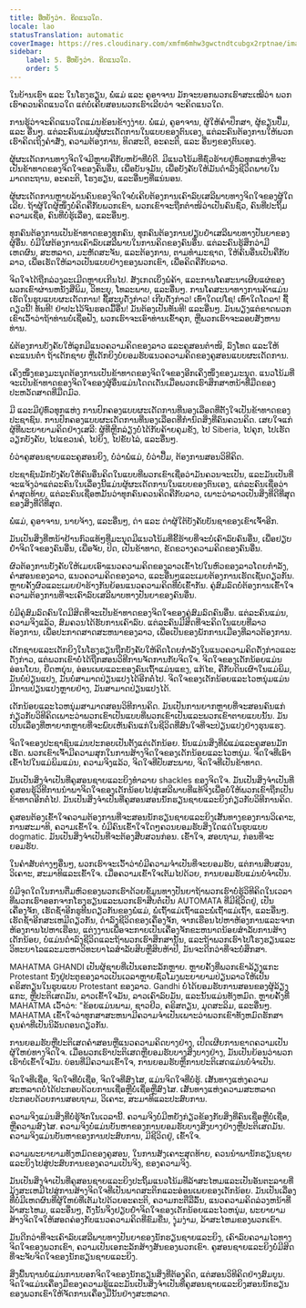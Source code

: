 ```yaml
---
title: ອີ່ຫຍັງວ່າ. ຄິດແນວໃດ.
locale: lao
statusTranslation: automatic
coverImage: https://res.cloudinary.com/xmfm6mhw3gwctndtcubgx2rptnae/image/upload/v1740337243/small_cover_educacion_fundamental_a051170f1c.webp
sidebar:
    label: 5. ອີ່ຫຍັງວ່າ. ຄິດແນວໃດ.
    order: 5
---
```

ໃນບ້ານເຮົາ ແລະ ໃນໂຮງຮຽນ, ພໍ່ແມ່ ແລະ ຄູອາຈານ ມັກຈະບອກພວກເຮົາສະເໝີວ່າ ພວກເຮົາຄວນຄິດແນວໃດ ແຕ່ບໍ່ເຄີຍສອນພວກເຮົາເລີຍວ່າ ຈະຄິດແນວໃດ.

ການຮູ້ວ່າຈະຄິດແນວໃດແມ່ນຂ້ອນຂ້າງງ່າຍ. ພໍ່ແມ່, ຄູອາຈານ, ຜູ້ໃຫ້ຄໍາປຶກສາ, ຜູ້ຂຽນປຶ້ມ, ແລະ ອື່ນໆ. ແຕ່ລະຄົນແມ່ນຜູ້ຜະເດັດການໃນແບບຂອງຕົນເອງ, ແຕ່ລະຄົນຕ້ອງການໃຫ້ພວກເຮົາຄິດເຖິງຄໍາສັ່ງ, ຄວາມຕ້ອງການ, ທິດສະດີ, ອະຄະຕິ, ແລະ ອື່ນໆຂອງຕົນເອງ.

ຜູ້ຜະເດັດການທາງຈິດໃຈມີຫຼາຍຄືກັບຫຍ້າທີ່ບໍ່ດີ. ມີແນວໂນ້ມທີ່ຊົ່ວຮ້າຍຢູ່ທົ່ວທຸກແຫ່ງທີ່ຈະເປັນຂ້າທາດຂອງຈິດໃຈຂອງຄົນອື່ນ, ເພື່ອບັນຈຸມັນ, ເພື່ອບັງຄັບໃຫ້ມັນດໍາລົງຊີວິດພາຍໃນມາດຕະຖານ, ອະຄະຕິ, ໂຮງຮຽນ, ແລະອື່ນໆທີ່ແນ່ນອນ.

ຜູ້ຜະເດັດການຫຼາຍລ້ານຄົນຂອງຈິດໃຈບໍ່ເຄີຍຕ້ອງການເຄົາລົບເສລີພາບທາງຈິດໃຈຂອງຜູ້ໃດເລີຍ. ຖ້າຜູ້ໃດຜູ້ໜຶ່ງບໍ່ຄິດຄືກັບພວກເຂົາ, ພວກເຂົາຈະຖືກຕຳໜິວ່າເປັນຄົນຊົ່ວ, ຄົນທີ່ປະຖິ້ມຄວາມເຊື່ອ, ຄົນທີ່ບໍ່ຮູ້ເລື່ອງ, ແລະອື່ນໆ.

ທຸກຄົນຕ້ອງການເປັນຂ້າທາດຂອງທຸກຄົນ, ທຸກຄົນຕ້ອງການຢຽບຢ່ຳເສລີພາບທາງປັນຍາຂອງຜູ້ອື່ນ. ບໍ່ມີໃຜຕ້ອງການເຄົາລົບເສລີພາບໃນການຄິດຂອງຄົນອື່ນ. ແຕ່ລະຄົນຮູ້ສຶກວ່າມີເຫດຜົນ, ສະຫລາດ, ມະຫັດສະຈັນ, ແລະຕ້ອງການ, ຕາມທໍາມະຊາດ, ໃຫ້ຄົນອື່ນເປັນຄືກັບລາວ, ເພື່ອເຮັດໃຫ້ລາວເປັນແບບຢ່າງຂອງພວກເຂົາ, ເພື່ອຄິດຄືກັບລາວ.

ຈິດໃຈໄດ້ຖືກລ່ວງລະເມີດຫຼາຍເກີນໄປ. ສັງເກດເບິ່ງພໍ່ຄ້າ, ແລະການໂຄສະນາເຜີຍແຜ່ຂອງພວກເຂົາຜ່ານຫນັງສືພິມ, ວິທະຍຸ, ໂທລະພາບ, ແລະອື່ນໆ. ການໂຄສະນາທາງການຄ້າແມ່ນເຮັດໃນຮູບແບບຜະເດັດການ! ຊື້ສະບູດັ່ງກ່າວ! ເກີບດັ່ງກ່າວ! ເທົ່າໃດເປໂຊ! ເທົ່າໃດໂດລາ! ຊື້ດຽວນີ້! ທັນທີ! ຢ່າປະໄວ້ຈົນຮອດມື້ອື່ນ! ມັນຕ້ອງເປັນທັນທີ! ແລະອື່ນໆ. ມັນພຽງແຕ່ຂາດພວກເຂົາເວົ້າວ່າຖ້າທ່ານບໍ່ເຊື່ອຟັງ, ພວກເຮົາຈະເອົາທ່ານເຂົ້າຄຸກ, ຫຼືພວກເຮົາຈະລອບສັງຫານທ່ານ.

ພໍ່ຕ້ອງການບັງຄັບໃຫ້ລູກມີແນວຄວາມຄິດຂອງລາວ ແລະຄູສອນຕຳໜິ, ລົງໂທດ ແລະໃຫ້ຄະແນນຕໍ່າ ຖ້າເດັກຊາຍ ຫຼືເດັກຍິງບໍ່ຍອມຮັບແນວຄວາມຄິດຂອງຄູສອນແບບຜະເດັດການ.

ເຄິ່ງໜຶ່ງຂອງມະນຸດຕ້ອງການເປັນຂ້າທາດຂອງຈິດໃຈຂອງອີກເຄິ່ງໜຶ່ງຂອງມະນຸດ. ແນວໂນ້ມທີ່ຈະເປັນຂ້າທາດຂອງຈິດໃຈຂອງຜູ້ອື່ນແມ່ນໂດດເດັ່ນເມື່ອພວກເຮົາສຶກສາຫນ້າທີ່ມືດຂອງປະຫວັດສາດທີ່ມືດມົວ.

ມີ ແລະມີຢູ່ທົ່ວທຸກແຫ່ງ ການປົກຄອງແບບຜະເດັດການທີ່ນອງເລືອດທີ່ຕັ້ງໃຈເປັນຂ້າທາດຂອງປະຊາຊົນ. ການປົກຄອງແບບຜະເດັດການທີ່ນອງເລືອດທີ່ກໍານົດສິ່ງທີ່ຄົນຄວນຄິດ. ເສຍໃຈແກ່ຜູ້ທີ່ພະຍາຍາມຄິດຢ່າງເສລີ: ຜູ້ທີ່ຫຼີກລ່ຽງບໍ່ໄດ້ກັບຄ້າຍຄຸມຂັງ, ໄປ Siberia, ໄປຄຸກ, ໄປເຮັດວຽກບັງຄັບ, ໄປແຂວນຄໍ, ໄປຍິງ, ໄປຂັບໄລ່, ແລະອື່ນໆ.

ບໍ່ວ່າຄູສອນຊາຍແລະຄູສອນຍິງ, ບໍ່ວ່າພໍ່ແມ່, ບໍ່ວ່າປຶ້ມ, ຕ້ອງການສອນວິທີຄິດ.

ປະຊາຊົນມັກບັງຄັບໃຫ້ຄົນອື່ນຄິດໃນແບບທີ່ພວກເຂົາເຊື່ອວ່າມັນຄວນຈະເປັນ, ແລະມັນເປັນທີ່ຈະແຈ້ງວ່າແຕ່ລະຄົນໃນເລື່ອງນີ້ແມ່ນຜູ້ຜະເດັດການໃນແບບຂອງຕົນເອງ, ແຕ່ລະຄົນເຊື່ອວ່າຄໍາສຸດທ້າຍ, ແຕ່ລະຄົນເຊື່ອຫມັ້ນວ່າທຸກຄົນຄວນຄິດຄືກັບລາວ, ເພາະວ່າລາວເປັນສິ່ງທີ່ດີທີ່ສຸດຂອງສິ່ງທີ່ດີທີ່ສຸດ.

ພໍ່ແມ່, ຄູອາຈານ, ນາຍຈ້າງ, ແລະອື່ນໆ, ດ່າ ແລະ ດ່າຜູ້ໃຕ້ບັງຄັບບັນຊາຂອງເຂົາເຈົ້າອີກ.

ມັນເປັນສິ່ງທີ່ຫນ້າຢ້ານກົວແທ້ໆທີ່ມະນຸດມີແນວໂນ້ມທີ່ຂີ້ຮ້າຍທີ່ຈະບໍ່ເຄົາລົບຄົນອື່ນ, ເພື່ອຢຽບຢ່ໍາຈິດໃຈຂອງຄົນອື່ນ, ເພື່ອຈັບ, ປິດ, ເປັນຂ້າທາດ, ຂັດຂວາງຄວາມຄິດຂອງຄົນອື່ນ.

ຜົວຕ້ອງການບັງຄັບໃຫ້ເມຍເອົາແນວຄວາມຄິດຂອງລາວເຂົ້າໄປໃນຫົວຂອງລາວໂດຍກໍາລັງ, ຄໍາສອນຂອງລາວ, ແນວຄວາມຄິດຂອງລາວ, ແລະອື່ນໆແລະເມຍຕ້ອງການເຮັດເຊັ່ນດຽວກັນ. ຫຼາຍຄັ້ງຜົວແລະເມຍຢ່າຮ້າງກັນຍ້ອນແນວຄວາມຄິດທີ່ບໍ່ເຂົ້າກັນ. ຄູ່ສົມລົດບໍ່ຕ້ອງການເຂົ້າໃຈຄວາມຕ້ອງການທີ່ຈະເຄົາລົບເສລີພາບທາງປັນຍາຂອງຄົນອື່ນ.

ບໍ່ມີຄູ່ສົມລົດຄົນໃດມີສິດທີ່ຈະເປັນຂ້າທາດຂອງຈິດໃຈຂອງຄູ່ສົມລົດຄົນອື່ນ. ແຕ່ລະຄົນແມ່ນ, ຄວາມຈິງແລ້ວ, ສົມຄວນໄດ້ຮັບການເຄົາລົບ. ແຕ່ລະຄົນມີສິດທີ່ຈະຄິດໃນແບບທີ່ລາວຕ້ອງການ, ເພື່ອປະກາດສາດສະຫນາຂອງລາວ, ເພື່ອເປັນຂອງພັກການເມືອງທີ່ລາວຕ້ອງການ.

ເດັກຊາຍແລະເດັກຍິງໃນໂຮງຮຽນຖືກບັງຄັບໃຫ້ຄິດໂດຍກໍາລັງໃນແນວຄວາມຄິດດັ່ງກ່າວແລະດັ່ງກ່າວ, ແຕ່ພວກເຂົາບໍ່ໄດ້ຖືກສອນວິທີການຈັດການກັບຈິດໃຈ. ຈິດໃຈຂອງເດັກນ້ອຍແມ່ນອ່ອນໂຍນ, ຍືດຫຍຸ່ນ, ອ່ອນເພຍແລະຂອງຄົນເຖົ້າແມ່ນແຂງ, ແກ້ໄຂ, ຄືກັບດິນເຜົາໃນແມ່ພິມ, ມັນບໍ່ປ່ຽນແປງ, ມັນບໍ່ສາມາດປ່ຽນແປງໄດ້ອີກຕໍ່ໄປ. ຈິດໃຈຂອງເດັກນ້ອຍແລະໄວຫນຸ່ມແມ່ນມີການປ່ຽນແປງຫຼາຍຢ່າງ, ມັນສາມາດປ່ຽນແປງໄດ້.

ເດັກນ້ອຍແລະໄວຫນຸ່ມສາມາດສອນວິທີການຄິດ. ມັນເປັນການຍາກຫຼາຍທີ່ຈະສອນຄົນແກ່ກ່ຽວກັບວິທີຄິດເພາະວ່າພວກເຂົາເປັນແບບທີ່ພວກເຂົາເປັນແລະພວກເຂົາຕາຍແບບນັ້ນ. ມັນເປັນເລື່ອງທີ່ຫາຍາກຫຼາຍທີ່ຈະພົບເຫັນຄົນແກ່ໃນຊີວິດທີ່ສົນໃຈທີ່ຈະປ່ຽນແປງຢ່າງຮຸນແຮງ.

ຈິດໃຈຂອງປະຊາຊົນແມ່ນປະກອບເປັນຕັ້ງແຕ່ເດັກນ້ອຍ. ນັ້ນແມ່ນສິ່ງທີ່ພໍ່ແມ່ແລະຄູສອນມັກເຮັດ. ພວກເຂົາເຈົ້າມີຄວາມສຸກໃນການສ້າງຈິດໃຈຂອງເດັກນ້ອຍແລະໄວຫນຸ່ມ. ຈິດໃຈທີ່ເອົາເຂົ້າໄປໃນແມ່ພິມແມ່ນ, ຄວາມຈິງແລ້ວ, ຈິດໃຈທີ່ປັບສະພາບ, ຈິດໃຈທີ່ເປັນຂ້າທາດ.

ມັນເປັນສິ່ງຈໍາເປັນທີ່ຄູສອນຊາຍແລະຍິງທໍາລາຍ shackles ຂອງຈິດໃຈ. ມັນເປັນສິ່ງຈໍາເປັນທີ່ຄູສອນຮູ້ວິທີການນໍາພາຈິດໃຈຂອງເດັກນ້ອຍໄປສູ່ເສລີພາບທີ່ແທ້ຈິງເພື່ອບໍ່ໃຫ້ພວກເຂົາຖືກເປັນຂ້າທາດອີກຕໍ່ໄປ. ມັນເປັນສິ່ງຈໍາເປັນທີ່ຄູສອນສອນນັກຮຽນຊາຍແລະຍິງກ່ຽວກັບວິທີການຄິດ.

ຄູສອນຕ້ອງເຂົ້າໃຈຄວາມຕ້ອງການທີ່ຈະສອນນັກຮຽນຊາຍແລະຍິງເສັ້ນທາງຂອງການວິເຄາະ, ການສະມາທິ, ຄວາມເຂົ້າໃຈ. ບໍ່ມີຄົນເຂົ້າໃຈໃດໆຄວນຍອມຮັບສິ່ງໃດແດ່ໃນຮູບແບບ dogmatic. ມັນເປັນສິ່ງຈໍາເປັນທີ່ຈະຕ້ອງສືບສວນກ່ອນ. ເຂົ້າໃຈ, ສອບຖາມ, ກ່ອນທີ່ຈະຍອມຮັບ.

ໃນຄໍາສັບຕ່າງໆອື່ນໆ, ພວກເຮົາຈະເວົ້າວ່າບໍ່ມີຄວາມຈໍາເປັນທີ່ຈະຍອມຮັບ, ແຕ່ການສືບສວນ, ວິເຄາະ, ສະມາທິແລະເຂົ້າໃຈ. ເມື່ອຄວາມເຂົ້າໃຈເຕັມໄປດ້ວຍ, ການຍອມຮັບແມ່ນບໍ່ຈໍາເປັນ.

ບໍ່ມີຈຸດໃດໃນການຕື່ມຫົວຂອງພວກເຮົາດ້ວຍຂໍ້ມູນທາງປັນຍາຖ້າພວກເຮົາບໍ່ຮູ້ວິທີຄິດໃນເວລາທີ່ພວກເຮົາອອກຈາກໂຮງຮຽນແລະພວກເຮົາສືບຕໍ່ເປັນ AUTOMATA ທີ່ມີຊີວິດຢູ່, ເປັນເຄື່ອງຈັກ, ເຮັດຊ້ໍາອີກຮູທີນດຽວກັນຂອງພໍ່ແມ່, ພໍ່ເຖົ້າແມ່ເຖົ້າແລະພໍ່ເຖົ້າແມ່ເຖົ້າ, ແລະອື່ນໆ. ເຮັດຊ້ໍາອີກສະເຫມີດຽວກັນ, ດໍາລົງຊີວິດຂອງເຄື່ອງຈັກ, ຈາກເຮືອນໄປຫາຫ້ອງການແລະຈາກຫ້ອງການໄປຫາເຮືອນ, ແຕ່ງງານເພື່ອຈະກາຍເປັນເຄື່ອງຈັກຂະຫນາດນ້ອຍສໍາລັບການສ້າງເດັກນ້ອຍ, ບໍ່ແມ່ນດໍາລົງຊີວິດແລະຖ້າພວກເຮົາສຶກສານັ້ນ, ແລະຖ້າພວກເຮົາໄປໂຮງຮຽນແລະວິທະຍາໄລແລະມະຫາວິທະຍາໄລສໍາລັບສິບຫຼືສິບຫ້າປີ, ມັນຈະດີກວ່າທີ່ຈະບໍ່ສຶກສາ.

MAHATMA GHANDI ເປັນຜູ້ຊາຍທີ່ເປັນເອກະລັກຫຼາຍ. ຫຼາຍຄັ້ງທີ່ພວກເຂົາລ້ຽງແກະ Protestant ນັ່ງຢູ່ປະຕູຂອງລາວເປັນເວລາຫຼາຍຊົ່ວໂມງພະຍາຍາມປ່ຽນລາວໃຫ້ເປັນຄຣິສຕຽນໃນຮູບແບບ Protestant ຂອງລາວ. Gandhi ບໍ່ໄດ້ຍອມຮັບການສອນຂອງຜູ້ລ້ຽງແກະ, ຫຼືປະຕິເສດມັນ, ລາວເຂົ້າໃຈມັນ, ລາວເຄົາລົບມັນ, ແລະນັ້ນແມ່ນທັງຫມົດ. ຫຼາຍຄັ້ງທີ່ MAHATMA ເວົ້າວ່າ: "ຂ້ອຍແມ່ນພາມ, ຊາວຢິວ, ຄຣິສຕຽນ, ມຸດສະລິມ, ແລະອື່ນໆ. MAHATMA ເຂົ້າໃຈວ່າທຸກສາສະຫນາມີຄວາມຈໍາເປັນເພາະວ່າພວກເຂົາທັງຫມົດຮັກສາຄຸນຄ່າທີ່ເປັນນິລັນດອນດຽວກັນ.

ການຍອມຮັບຫຼືປະຕິເສດຄໍາສອນຫຼືແນວຄວາມຄິດບາງຢ່າງ, ເປີດເຜີຍການຂາດຄວາມເປັນຜູ້ໃຫຍ່ທາງຈິດໃຈ. ເມື່ອພວກເຮົາປະຕິເສດຫຼືຍອມຮັບບາງສິ່ງບາງຢ່າງ, ມັນເປັນຍ້ອນວ່າພວກເຮົາບໍ່ເຂົ້າໃຈມັນ. ບ່ອນທີ່ມີຄວາມເຂົ້າໃຈ, ການຍອມຮັບຫຼືການປະຕິເສດແມ່ນບໍ່ຈໍາເປັນ.

ຈິດໃຈທີ່ເຊື່ອ, ຈິດໃຈທີ່ບໍ່ເຊື່ອ, ຈິດໃຈທີ່ສົງໄສ, ແມ່ນຈິດໃຈທີ່ບໍ່ຮູ້. ເສັ້ນທາງແຫ່ງຄວາມສະຫລາດບໍ່ໄດ້ປະກອບດ້ວຍການເຊື່ອຫຼືບໍ່ເຊື່ອຫຼືສົງໄສ. ເສັ້ນທາງແຫ່ງຄວາມສະຫລາດປະກອບດ້ວຍການສອບຖາມ, ວິເຄາະ, ສະມາທິແລະປະສົບການ.

ຄວາມຈິງແມ່ນສິ່ງທີ່ບໍ່ຮູ້ຈັກໃນເວລານີ້. ຄວາມຈິງບໍ່ມີຫຍັງກ່ຽວຂ້ອງກັບສິ່ງທີ່ຄົນເຊື່ອຫຼືບໍ່ເຊື່ອ, ຫຼືຄວາມສົງໄສ. ຄວາມຈິງບໍ່ແມ່ນບັນຫາຂອງການຍອມຮັບບາງສິ່ງບາງຢ່າງຫຼືປະຕິເສດມັນ. ຄວາມຈິງແມ່ນບັນຫາຂອງການປະສົບການ, ມີຊີວິດຢູ່, ເຂົ້າໃຈ.

ຄວາມພະຍາຍາມທັງຫມົດຂອງຄູສອນ, ໃນການສັງເຄາະສຸດທ້າຍ, ຄວນນໍາພານັກຮຽນຊາຍແລະຍິງໄປສູ່ປະສົບການຂອງຄວາມເປັນຈິງ, ຂອງຄວາມຈິງ.

ມັນເປັນສິ່ງຈໍາເປັນທີ່ຄູສອນຊາຍແລະຍິງປະຖິ້ມແນວໂນ້ມທີ່ລ້າສະໄຫມແລະເປັນອັນຕະລາຍທີ່ມຸ້ງສະເຫມີໄປສູ່ການສ້າງຈິດໃຈທີ່ເປັນພາດສະຕິກແລະອ່ອນເພຍຂອງເດັກນ້ອຍ. ມັນເປັນເລື່ອງທີ່ບໍ່ມີເຫດຜົນທີ່ຜູ້ໃຫຍ່ທີ່ເຕັມໄປດ້ວຍອະຄະຕິ, ຄວາມກະຕືລືລົ້ນ, ແນວຄວາມຄິດລ່ວງຫນ້າທີ່ລ້າສະໄຫມ, ແລະອື່ນໆ, ດັ່ງນັ້ນຈິ່ງຢຽບຢ່ໍາຈິດໃຈຂອງເດັກນ້ອຍແລະໄວຫນຸ່ມ, ພະຍາຍາມສ້າງຈິດໃຈໃຫ້ສອດຄ່ອງກັບແນວຄວາມຄິດທີ່ຂົມຂື່ນ, ງຸ່ມງ່າມ, ລ້າສະໄຫມຂອງພວກເຂົາ.

ມັນດີກວ່າທີ່ຈະເຄົາລົບເສລີພາບທາງປັນຍາຂອງນັກຮຽນຊາຍແລະຍິງ, ເຄົາລົບຄວາມໄວທາງຈິດໃຈຂອງພວກເຂົາ, ຄວາມເປັນເອກະລັກສ້າງສັນຂອງພວກເຂົາ. ຄູສອນຊາຍແລະຍິງບໍ່ມີສິດທີ່ຈະຈັບຈິດໃຈຂອງນັກຮຽນຊາຍແລະຍິງ.

ສິ່ງພື້ນຖານບໍ່ແມ່ນການບອກຈິດໃຈຂອງນັກຮຽນສິ່ງທີ່ຕ້ອງຄິດ, ແຕ່ສອນວິທີຄິດຢ່າງສົມບູນ. ຈິດໃຈແມ່ນເຄື່ອງມືຂອງຄວາມຮູ້ແລະມັນເປັນສິ່ງຈໍາເປັນທີ່ຄູສອນຊາຍແລະຍິງສອນນັກຮຽນຂອງພວກເຂົາໃຫ້ຈັດການເຄື່ອງມືນັ້ນຢ່າງສະຫລາດ.

